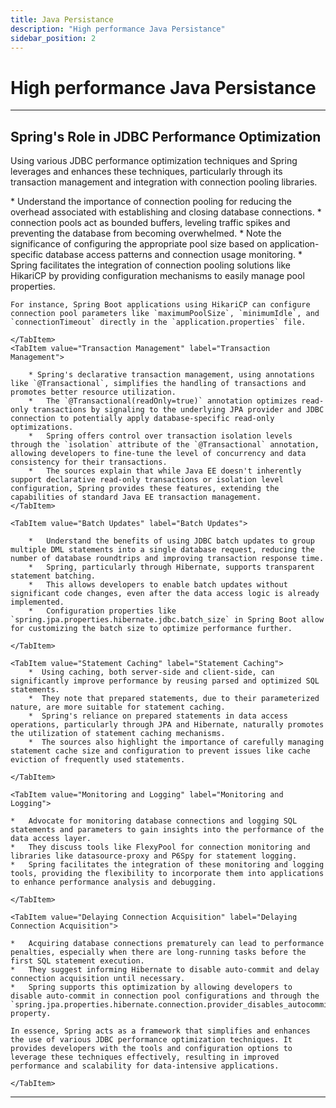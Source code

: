 ```yaml
---
title: Java Persistance
description: "High performance Java Persistance"
sidebar_position: 2
---
```


# High performance Java Persistance

--- 

## Spring's Role in JDBC Performance Optimization

Using various JDBC performance optimization techniques and Spring leverages and enhances these techniques, particularly through its transaction management and integration with connection pooling libraries. 

<Tabs>
    <TabItem value="Connection Pooling" label="Connection Pooling">
        *   Understand the importance of connection pooling for reducing the overhead associated with establishing and closing database connections. 
        *   connection pools act as bounded buffers, leveling traffic spikes and preventing the database from becoming overwhelmed. 
        *   Note the significance of configuring the appropriate pool size based on application-specific database access patterns and connection usage monitoring.
        *   Spring facilitates the integration of connection pooling solutions like HikariCP by providing configuration mechanisms to easily manage pool properties. 

    For instance, Spring Boot applications using HikariCP can configure connection pool parameters like `maximumPoolSize`, `minimumIdle`, and `connectionTimeout` directly in the `application.properties` file.

    </TabItem>
    <TabItem value="Transaction Management" label="Transaction Management">

        * Spring's declarative transaction management, using annotations like `@Transactional`, simplifies the handling of transactions and promotes better resource utilization. 
        *   The `@Transactional(readOnly=true)` annotation optimizes read-only transactions by signaling to the underlying JPA provider and JDBC connection to potentially apply database-specific read-only optimizations.
        *   Spring offers control over transaction isolation levels through the `isolation` attribute of the `@Transactional` annotation, allowing developers to fine-tune the level of concurrency and data consistency for their transactions.
        *   The sources explain that while Java EE doesn't inherently support declarative read-only transactions or isolation level configuration, Spring provides these features, extending the capabilities of standard Java EE transaction management.
    </TabItem>

    <TabItem value="Batch Updates" label="Batch Updates">

        *   Understand the benefits of using JDBC batch updates to group multiple DML statements into a single database request, reducing the number of database roundtrips and improving transaction response time.
        *   Spring, particularly through Hibernate, supports transparent statement batching. 
        *   This allows developers to enable batch updates without significant code changes, even after the data access logic is already implemented. 
        *   Configuration properties like `spring.jpa.properties.hibernate.jdbc.batch_size` in Spring Boot allow for customizing the batch size to optimize performance further.

    </TabItem>

    <TabItem value="Statement Caching" label="Statement Caching">
        *  Using caching, both server-side and client-side, can significantly improve performance by reusing parsed and optimized SQL statements.
        *  They note that prepared statements, due to their parameterized nature, are more suitable for statement caching. 
        *  Spring's reliance on prepared statements in data access operations, particularly through JPA and Hibernate, naturally promotes the utilization of statement caching mechanisms. 
        *  The sources also highlight the importance of carefully managing statement cache size and configuration to prevent issues like cache eviction of frequently used statements.

    </TabItem>

    <TabItem value="Monitoring and Logging" label="Monitoring and Logging">

    *   Advocate for monitoring database connections and logging SQL statements and parameters to gain insights into the performance of the data access layer.
    *   They discuss tools like FlexyPool for connection monitoring and libraries like datasource-proxy and P6Spy for statement logging. 
    *   Spring facilitates the integration of these monitoring and logging tools, providing the flexibility to incorporate them into applications to enhance performance analysis and debugging.

    </TabItem>

    <TabItem value="Delaying Connection Acquisition" label="Delaying Connection Acquisition">

    *   Acquiring database connections prematurely can lead to performance penalties, especially when there are long-running tasks before the first SQL statement execution.
    *   They suggest informing Hibernate to disable auto-commit and delay connection acquisition until necessary.
    *   Spring supports this optimization by allowing developers to disable auto-commit in connection pool configurations and through the `spring.jpa.properties.hibernate.connection.provider_disables_autocommit` property.

    In essence, Spring acts as a framework that simplifies and enhances the use of various JDBC performance optimization techniques. It provides developers with the tools and configuration options to leverage these techniques effectively, resulting in improved performance and scalability for data-intensive applications. 

    </TabItem>
</Tabs>

--- 
